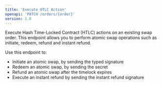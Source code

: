 ```yaml
---
title: 'Execute HTLC Action'
openapi: 'PATCH /orders/{order}'
version: 1.0
--- 
```


Execute Hash Time-Locked Contract (HTLC) actions on an existing swap order. This endpoint allows you to perform atomic swap operations such as initiate, redeem, refund and instant refund.

Use this endpoint to:
- Initiate an atomic swap, by sending the typed signature
- Redeem an atomic swap, by sending the secret 
- Refund an atomic swap after the timelock expires
- Execute an instant refund by sending the instant refund signature